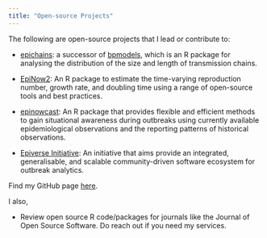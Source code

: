 ```yaml
---
title: "Open-source Projects"
---
```


The following are open-source projects that I lead or contribute to:

* [epichains](https://github.com/epiverse-trace/epichains): a successor of [bpmodels](https://github.com/epiverse-trace/bpmodels), which is an R package
for analysing the distribution of the size and length of transmission chains.

* [EpiNow2](https://github.com/epiforecasts/EpiNow2): An R package to estimate
the time-varying reproduction number, growth rate, and doubling time using a
range of open-source tools and best practices.

* [epinowcast](https://github.com/epinowcast/epinowcast): An R package
that provides flexible and efficient methods to gain situational awareness during
outbreaks using currently available epidemiological observations and the reporting patterns of historical observations.

* [Epiverse Initiative](https://github.com/epiverse-trace/): An initiative that
aims provide an integrated, generalisable, and scalable community-driven software
ecosystem for outbreak analytics.

Find my GitHub page [here](https://github.com/jamesmbaazam).

I also,

* Review open source R code/packages for journals like the Journal of Open
Source Software. Do reach out if you need my services.
